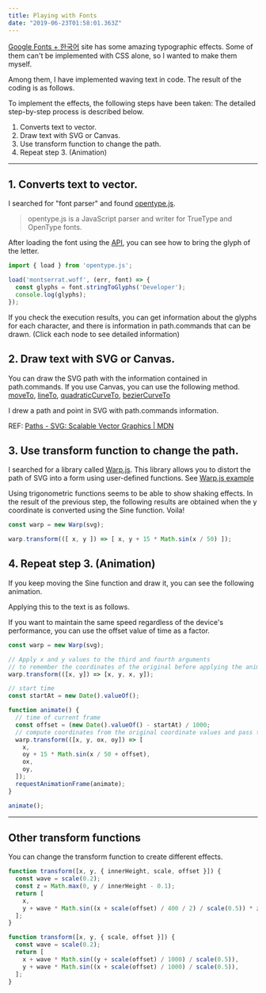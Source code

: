 ```yaml
---
title: Playing with Fonts
date: "2019-06-23T01:58:01.363Z"
---
```



[Google Fonts + 한국어](https://googlefonts.github.io/korean/) site has some amazing typographic effects. Some of them can't be implemented with CSS alone, so I wanted to make them myself.

Among them, I have implemented waving text in code. The result of the coding is as follows.

<WarpText message='Developer' fontFamily='Montserrat' animate />

To implement the effects, the following steps have been taken: The detailed step-by-step process is described below.

1. Converts text to vector.
2. Draw text with SVG or Canvas.
3. Use transform function to change the path.
4. Repeat step 3. (Animation)

-----

## 1. Converts text to vector.

I searched for "font parser" and found [opentype.js](https://opentype.js.org/).

> opentype.js is a JavaScript parser and writer for TrueType and OpenType fonts.

After loading the font using the [API](https://github.com/opentypejs/opentype.js#fontstringtoglyphsstring), you can see how to bring the glyph of the letter.

```js
import { load } from 'opentype.js';

load('montserrat.woff', (err, font) => {
  const glyphs = font.stringToGlyphs('Developer');
  console.log(glyphs);
});
```

<JsonTree message='Developer' />

If you check the execution results, you can get information about the glyphs for each character, and there is information in path.commands that can be drawn. (Click each node to see detailed information)

## 2. Draw text with SVG or Canvas.

You can draw the SVG path with the information contained in path.commands. If you use Canvas, you can use the following method. [moveTo](https://developer.mozilla.org/en-US/docs/Web/API/CanvasRenderingContext2D/moveTo), [lineTo](https://developer.mozilla.org/en-US/docs/Web/API/CanvasRenderingContext2D/lineTo), [quadraticCurveTo](https://developer.mozilla.org/en-US/docs/Web/API/CanvasRenderingContext2D/quadraticCurveTo), [bezierCurveTo](https://developer.mozilla.org/en-US/docs/Web/API/CanvasRenderingContext2D/bezierCurveTo)

I drew a path and point in SVG with path.commands information.

REF: [Paths - SVG: Scalable Vector Graphics | MDN](https://developer.mozilla.org/ko/docs/Web/SVG/Tutorial/Paths#%EC%84%A0(Line)_%EB%AA%85%EB%A0%B9%EC%96%B4)

<WarpText
  message='Developer'
  fontFamily='Montserrat'
  outline
  transform={null}
  padding={10}
  paddingTop={2}
  paddingBottom={2}
/>

## 3. Use transform function to change the path.

I searched for a library called [Warp.js](https://benjamminf.github.io/warpjs/). This library allows you to distort the path of SVG into a form using user-defined functions. See [Warp.js example](https://codepen.io/benjamminf/pen/NpZLeb)

Using trigonometric functions seems to be able to show shaking effects. In the result of the previous step, the following results are obtained when the y coordinate is converted using the Sine function. Voila!

```js
const warp = new Warp(svg);

warp.transform(([ x, y ]) => [ x, y + 15 * Math.sin(x / 50) ]);
```

<WarpText message='Developer' fontFamily='Montserrat' outline />

## 4. Repeat step 3. (Animation)

If you keep moving the Sine function and draw it, you can see the following animation.

<Trigonometric />

Applying this to the text is as follows.

If you want to maintain the same speed regardless of the device's performance, you can use the offset value of time as a factor.

<WarpText message='Developer' fontFamily='Montserrat' animate />

```js
const warp = new Warp(svg);

// Apply x and y values to the third and fourth arguments
// to remember the coordinates of the original before applying the animation
warp.transform(([x, y]) => [x, y, x, y]);

// start time
const startAt = new Date().valueOf();

function animate() {
  // time of current frame
  const offset = (new Date().valueOf() - startAt) / 1000;
  // compute coordinates from the original coordinate values and pass the original values intact
  warp.transform(([x, y, ox, oy]) => [
    x,
    oy + 15 * Math.sin(x / 50 + offset),
    ox,
    oy,
  ]);
  requestAnimationFrame(animate);
}

animate();
```

-----

## Other transform functions

You can change the transform function to create different effects.

<WarpText
  message='NEMO x DORY'
  fontFamily='Montserrat'
  transform={transform1}
  animate
  paddingTop={2}
/>

```js
function transform([x, y, { innerHeight, scale, offset }]) {
  const wave = scale(0.2);
  const z = Math.max(0, y / innerHeight - 0.1);
  return [
    x,
    y + wave * Math.sin((x + scale(offset) / 400 / 2) / scale(0.5)) * z,
  ];
}
```

<div style={{ height: '5rem' }} />

<WarpText
  message='feel dizzy...'
  fontFamily='Cute Font'
  transform={transform3}
  animate
  interpolate={20}
  padding={paddingTop}
/>

```js
function transform([x, y, { scale, offset }]) {
  const wave = scale(0.2);
  return [
    x + wave * Math.sin((y + scale(offset) / 1000) / scale(0.5)),
    y + wave * Math.sin((x + scale(offset) / 1000) / scale(0.5)),
  ];
}
```

<div style={{ height: '5rem' }} />
